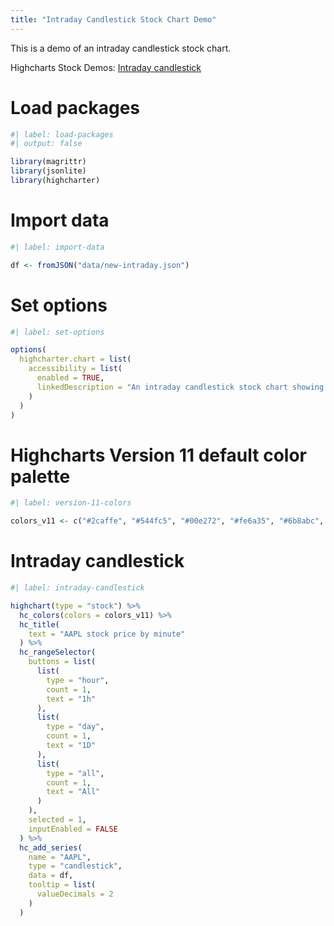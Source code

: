 ```yaml
---
title: "Intraday Candlestick Stock Chart Demo"
---
```


This is a demo of an intraday candlestick stock chart.

Highcharts Stock Demos: [Intraday candlestick](https://www.highcharts.com/demo/stock/intraday-candlestick)

# Load packages

```r
#| label: load-packages
#| output: false

library(magrittr)
library(jsonlite)
library(highcharter)
```

# Import data

```r
#| label: import-data

df <- fromJSON("data/new-intraday.json")
```

# Set options

```r
#| label: set-options

options(
  highcharter.chart = list(
    accessibility = list(
      enabled = TRUE,
      linkedDescription = "An intraday candlestick stock chart showing Apple stock price by minute."
    )
  )
)
```

# Highcharts Version 11 default color palette

```r
#| label: version-11-colors

colors_v11 <- c("#2caffe", "#544fc5", "#00e272", "#fe6a35", "#6b8abc", "#d568fb", "#2ee0ca", "#fa4b42", "#feb56a", "#91e8e1")
```

# Intraday candlestick

```r
#| label: intraday-candlestick

highchart(type = "stock") %>% 
  hc_colors(colors = colors_v11) %>% 
  hc_title(
    text = "AAPL stock price by minute"
  ) %>% 
  hc_rangeSelector(
    buttons = list(
      list(
        type = "hour",
        count = 1,
        text = "1h"
      ),
      list(
        type = "day",
        count = 1,
        text = "1D"
      ),
      list(
        type = "all",
        count = 1,
        text = "All"
      )
    ),
    selected = 1,
    inputEnabled = FALSE
  ) %>% 
  hc_add_series(
    name = "AAPL",
    type = "candlestick",
    data = df,
    tooltip = list(
      valueDecimals = 2
    )
  )
```
